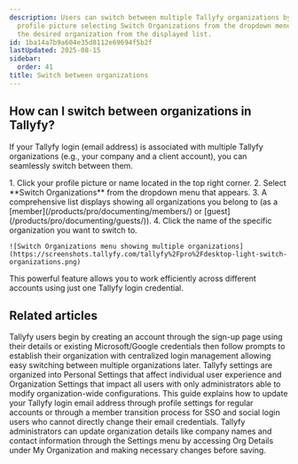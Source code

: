 ```yaml
---
description: Users can switch between multiple Tallyfy organizations by clicking their
  profile picture selecting Switch Organizations from the dropdown menu and choosing
  the desired organization from the displayed list.
id: 1ba14a7b9a604e35d8112e69694f5b2f
lastUpdated: 2025-08-15
sidebar:
  order: 41
title: Switch between organizations
---
```



## How can I switch between organizations in Tallyfy?

If your Tallyfy login (email address) is associated with multiple Tallyfy organizations (e.g., your company and a client account), you can seamlessly switch between them.

<Steps>
1. Click your profile picture or name located in the top right corner.
2. Select **Switch Organizations** from the dropdown menu that appears.
3. A comprehensive list displays showing all organizations you belong to (as a [member](/products/pro/documenting/members/) or [guest](/products/pro/documenting/guests/)).
4. Click the name of the specific organization you want to switch to.

    ![Switch Organizations menu showing multiple organizations](https://screenshots.tallyfy.com/tallyfy%2Fpro%2Fdesktop-light-switch-organizations.png)
</Steps>

This powerful feature allows you to work efficiently across different accounts using just one Tallyfy login credential.


## Related articles
<CardGrid>
<LinkTitleCard header="<b>Tutorials > Create an organization</b>" href="/products/pro/tutorials/how-can-i-create-a-new-tallyfy-account/" > Tallyfy users begin by creating an account through the sign-up page using their details or existing Microsoft/Google credentials then follow prompts to establish their organization with centralized login management allowing easy switching between multiple organizations later. </LinkTitleCard>
<LinkTitleCard header="<b>Pro > Settings</b>" href="/products/pro/settings/" > Tallyfy settings are organized into Personal Settings that affect individual user experience and Organization Settings that impact all users with only administrators able to modify organization-wide configurations. </LinkTitleCard>
<LinkTitleCard header="<b>Personal Settings > Change my email address</b>" href="/products/pro/settings/personal-settings/how-can-i-change-my-email-address-in-tallyfy/" > This guide explains how to update your Tallyfy login email address through profile settings for regular accounts or through a member transition process for SSO and social login users who cannot directly change their email credentials. </LinkTitleCard>
<LinkTitleCard header="<b>Org Settings > Update organization details</b>" href="/products/pro/settings/org-settings/how-can-i-update-my-organization-details/" > Tallyfy administrators can update organization details like company names and contact information through the Settings menu by accessing Org Details under My Organization and making necessary changes before saving. </LinkTitleCard>
</CardGrid>